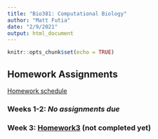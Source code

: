 ```yaml
---
title: "Bio381: Computational Biology"
author: "Matt Futia"
date: "2/9/2021"
output: html_document
---
```


```r
knitr::opts_chunk$set(echo = TRUE)
```


## Homework Assignments
[Homework schedule](https://gotellilab.github.io/Bio381/)

### Weeks 1-2: *No assignments due*

### Week 3: [Homework3](Homework/Homework3.html) (not completed yet)

